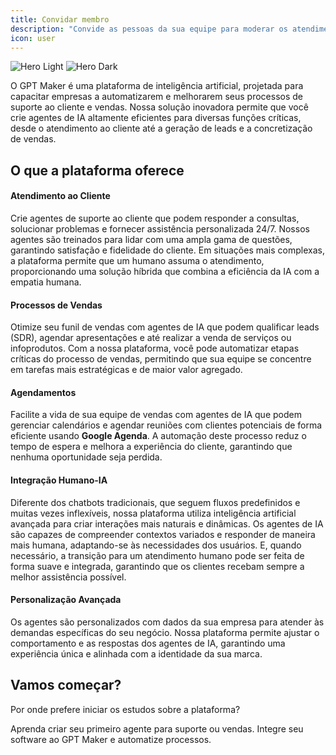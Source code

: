 ```yaml
---
title: Convidar membro
description: "Convide as pessoas da sua equipe para moderar os atendimentos"
icon: user
---
```


<img
  className="block dark:hidden rounded-xl border border-gray-300"
  src="/images/prints/dashboard-light.png"
  alt="Hero Light"
/>
<img
  className="hidden dark:block rounded-xl"
  src="/images/prints/dashboard-dark.png"
  alt="Hero Dark"
/>

O GPT Maker é uma plataforma de inteligência artificial, projetada para capacitar empresas a automatizarem e melhorarem seus processos de suporte ao cliente e vendas. Nossa solução inovadora permite que você crie agentes de IA altamente eficientes para diversas funções críticas, desde o atendimento ao cliente até a geração de leads e a concretização de vendas.

## O que a plataforma oferece

#### Atendimento ao Cliente

Crie agentes de suporte ao cliente que podem responder a consultas, solucionar problemas e fornecer assistência personalizada 24/7. Nossos agentes são treinados para lidar com uma ampla gama de questões, garantindo satisfação e fidelidade do cliente. Em situações mais complexas, a plataforma permite que um humano assuma o atendimento, proporcionando uma solução híbrida que combina a eficiência da IA com a empatia humana.

#### Processos de Vendas

Otimize seu funil de vendas com agentes de IA que podem qualificar leads (SDR), agendar apresentações e até realizar a venda de serviços ou infoprodutos. Com a nossa plataforma, você pode automatizar etapas críticas do processo de vendas, permitindo que sua equipe se concentre em tarefas mais estratégicas e de maior valor agregado.

#### Agendamentos

Facilite a vida de sua equipe de vendas com agentes de IA que podem gerenciar calendários e agendar reuniões com clientes potenciais de forma eficiente usando <b>Google Agenda</b>. A automação deste processo reduz o tempo de espera e melhora a experiência do cliente, garantindo que nenhuma oportunidade seja perdida.

#### Integração Humano-IA

Diferente dos chatbots tradicionais, que seguem fluxos predefinidos e muitas vezes inflexíveis, nossa plataforma utiliza inteligência artificial avançada para criar interações mais naturais e dinâmicas. Os agentes de IA são capazes de compreender contextos variados e responder de maneira mais humana, adaptando-se às necessidades dos usuários. E, quando necessário, a transição para um atendimento humano pode ser feita de forma suave e integrada, garantindo que os clientes recebam sempre a melhor assistência possível.

#### Personalização Avançada

Os agentes são personalizados com dados da sua empresa para atender às demandas específicas do seu negócio. Nossa plataforma permite ajustar o comportamento e as respostas dos agentes de IA, garantindo uma experiência única e alinhada com a identidade da sua marca.

## Vamos começar?

Por onde prefere iniciar os estudos sobre a plataforma?

<CardGroup cols={2}>
  <Card
    title="Criar agente"
    icon="robot"
    href="https://mintlify.com/docs/settings/global"
  >
    Aprenda criar seu primeiro agente para suporte ou vendas.
  </Card>
  <Card title="API Reference" icon="code" href="/api-reference/introduction">
    Integre seu software ao GPT Maker e automatize processos.
  </Card>
</CardGroup>
